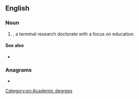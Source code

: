 {{also|edd|EDD|èdd|edd.}}
==English==

===Noun===
{{head|en|noun}}

# {{abbreviation of|en|[[doctor|Doctor]] of [[education|Education]]|nodot=1}}, a terminal research doctorate with a focus on education.

====See also====
* {{l|en|doctor}}

===Anagrams===
* {{anagrams|en|a=dde|DDE|ded}}

[[Category:en:Academic degrees]]
